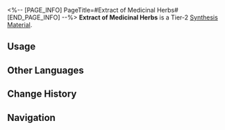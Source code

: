 <%-- [PAGE_INFO]
PageTitle=#Extract of Medicinal Herbs#
[END_PAGE_INFO] --%>
{{Item Infobox
|id          = 181012
|image       = Item Extract of Medicinal Herbs.png
|type        = Synthesis Material
|invCategory = Other Materials
|rarity      = 2
|effect      = 
|description = Tier 2 Synthesis Material
|source1     = [[Assignment]] Rewards
|source2     = [[Longevity Hall]]
}}
{{Description|Medicinal herbs are the foundation of Xianzhou's medical practice, and these extracts capture the active ingredients from various herbs, enhancing their medicinal efficacy in leaps and bounds.<br /><br />''"The value of 'tradition' lies in its ability to evolve and progress, rather than remaining stagnant."''}}
'''Extract of Medicinal Herbs''' is a Tier-2 [[Synthesis Material]].

==Usage==
{{Craft Usage}}

==Other Languages==
{{Other Languages
|en   = Extract of Medicinal Herbs
|zhs  = 药草提取物
|zht  = 藥草萃取物
|ja   = 薬草抽出物
|ko   = 약초 추출물
|es   = Extracto de hierbas medicinales
|fr   = Extrait de plantes médicinales
|ru   = Экстракт из лечебных трав
|th   = Extract of Medicinal Herbs
|vi   = Chất Chiết Xuất Thảo Dược
|de   = Extrakt von Heilkräutern
|id   = Extract of Medicinal Herbs
|pt   = Extrato de Ervas Medicinais
}}

==Change History==
{{Change History|1.3}}

==Navigation==
{{Synthesis Material Navbox}}